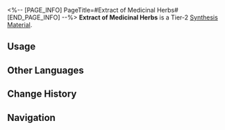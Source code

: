 <%-- [PAGE_INFO]
PageTitle=#Extract of Medicinal Herbs#
[END_PAGE_INFO] --%>
{{Item Infobox
|id          = 181012
|image       = Item Extract of Medicinal Herbs.png
|type        = Synthesis Material
|invCategory = Other Materials
|rarity      = 2
|effect      = 
|description = Tier 2 Synthesis Material
|source1     = [[Assignment]] Rewards
|source2     = [[Longevity Hall]]
}}
{{Description|Medicinal herbs are the foundation of Xianzhou's medical practice, and these extracts capture the active ingredients from various herbs, enhancing their medicinal efficacy in leaps and bounds.<br /><br />''"The value of 'tradition' lies in its ability to evolve and progress, rather than remaining stagnant."''}}
'''Extract of Medicinal Herbs''' is a Tier-2 [[Synthesis Material]].

==Usage==
{{Craft Usage}}

==Other Languages==
{{Other Languages
|en   = Extract of Medicinal Herbs
|zhs  = 药草提取物
|zht  = 藥草萃取物
|ja   = 薬草抽出物
|ko   = 약초 추출물
|es   = Extracto de hierbas medicinales
|fr   = Extrait de plantes médicinales
|ru   = Экстракт из лечебных трав
|th   = Extract of Medicinal Herbs
|vi   = Chất Chiết Xuất Thảo Dược
|de   = Extrakt von Heilkräutern
|id   = Extract of Medicinal Herbs
|pt   = Extrato de Ervas Medicinais
}}

==Change History==
{{Change History|1.3}}

==Navigation==
{{Synthesis Material Navbox}}